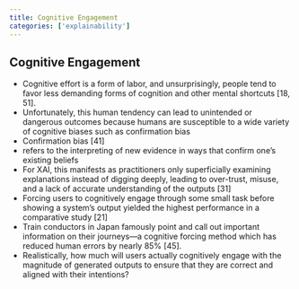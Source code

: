 ```yaml
---
title: Cognitive Engagement
categories: ['explainability']
---
```



## Cognitive Engagement
- Cognitive effort is a form of labor, and unsurprisingly, people tend to favor less demanding forms of cognition and other mental shortcuts [18, 51].
- Unfortunately, this human tendency can lead to unintended or dangerous outcomes because humans are susceptible to a wide variety of cognitive biases such as confirmation bias
- Confirmation bias [41]
- refers to the interpreting of new evidence in ways that confirm one's existing beliefs
- For XAI, this manifests as practitioners only superficially examining explanations instead of digging deeply, leading to over-trust, misuse, and a lack of accurate understanding of the outputs [31]
- Forcing users to cognitively engage through some small task before showing a system's output yielded the highest performance in a comparative study [21]
- Train conductors in Japan famously point and call out important information on their journeys—a cognitive forcing method which has reduced human errors by nearly 85% [45].
- Realistically, how much will users actually cognitively engage with the magnitude of generated outputs to ensure that they are correct and aligned with their intentions?



